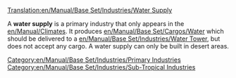 [[Translation:en/Manual/Base Set/Industries/Water Supply]]

{{en/Manual/Base Set/Industries/Industries|image=en/Manual/Base Set/Industries/Watersupply.png
|name=Water Supply
|climates=[[en/Manual/Climates]]
|accepts=Nothing
|produces=[[en/Manual/Base Set/Cargos/Water]]
}}
A '''water supply''' is a primary industry that only appears in the [[en/Manual/Climates]]. It produces [[en/Manual/Base Set/Cargos/Water]] which should be delivered to a [[en/Manual/Base Set/Industries/Water Tower]], but does not accept any cargo. A water supply can only be built in desert areas.

{{en/Manual/Base Set/Industries/Navbox Industries}}

[[Category:en/Manual/Base Set/Industries/Primary Industries]]
[[Category:en/Manual/Base Set/Industries/Sub-Tropical Industries]]